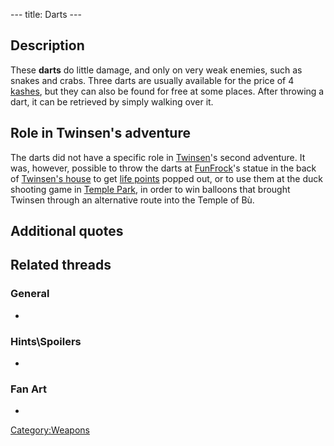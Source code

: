 ---
title: Darts
---

{{Weapon|
Name=Dart|
Image=Darts.gif|
Enemy=Yellow enemies|
Rate=Medium|
Damage=Little|
Range=Medium}}

{{Quote|
Quote=You can throw these darts at any time by selecting them in the inventory. To retrieve them, you only have to touch them.|
Character=Official description}}

==Description==
These '''darts''' do little damage, and only on very weak enemies, such as snakes and crabs. Three darts are usually available for the price of 4 [[kashes]], but they can also be found for free at some places. After throwing a dart, it can be retrieved by simply walking over it.

==Role in Twinsen's adventure==
The darts did not have a specific role in [[Twinsen]]'s second adventure. It was, however, possible to throw the darts at [[FunFrock]]'s statue in the back of [[Twinsen's house]] to get [[life points]] popped out, or to use them at the duck shooting game in [[Temple of Bu|Temple Park]], in order to win balloons that brought Twinsen through an alternative route into the Temple of Bù.

==Additional quotes==
{{Quote|
Quote=Would you like 3 darts and try some duck shooting? The price is 4 kashes.|
Character=Temple Park vendor}}

==Related threads==
===General===
* {{thread|id=8282|title=Darts}}

===Hints\Spoilers===
* {{thread|id=857|title=Twinsen Odyssey-Dart Help}}

===Fan Art===
* {{thread|id=4645|title=pictures!}}

[[Category:Weapons]]